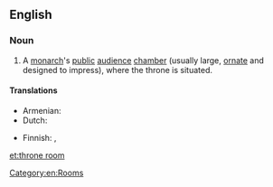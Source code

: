 ==English==
{{wikipedia}}

===Noun===
{{en-noun|head=[[throne]] [[room]]}}

# A [[monarch]]'s [[public]] [[audience]] [[chamber]] (usually large, [[ornate]] and designed to impress), where the throne is situated.

====Translations====
{{trans-top|monarch’s public audience chamber}}
* Armenian: {{t|hy|գահասրահ|tr=gahasrah}}
* Dutch: {{t|nl|troonzaal|f}}
{{trans-mid}}
* Finnish: {{t|fi|valtaistuinsali}}, {{t|fi|valtaistuinhuone}}
{{trans-bottom}}

[[Category:en:Rooms]]

[[et:throne room]]